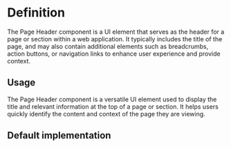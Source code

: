 

<Meta title="Page Header" of={pageHeaderStories} />

<div className="sb-unstyled">

# Definition

The Page Header component is a UI element that serves as the header for a page or section within a web application. It typically includes the title of the page, and may also contain additional elements such as breadcrumbs, action buttons, or navigation links to enhance user experience and provide context.

## Usage

The Page Header component is a versatile UI element used to display the title and relevant information at the top of a page or section. It helps users quickly identify the content and context of the page they are viewing.

## Default implementation

<Canvas of={pageHeaderStories.Default} />

</div>
